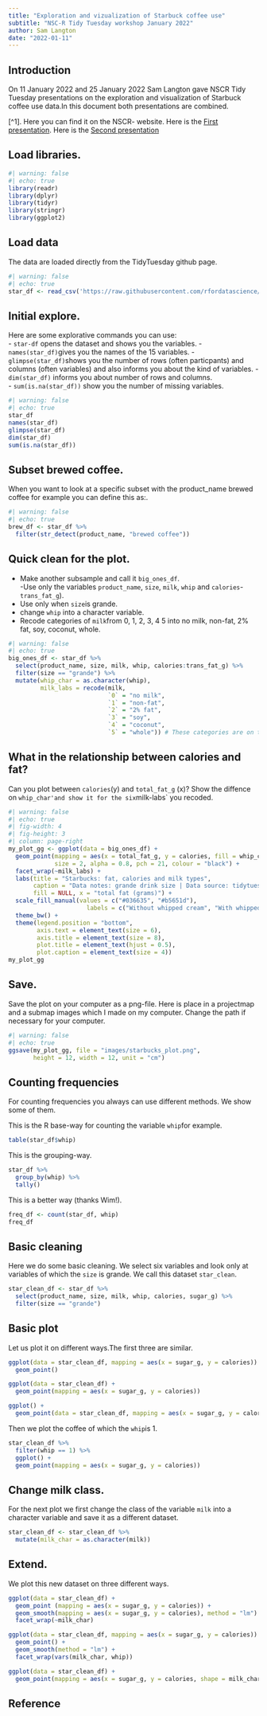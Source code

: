 ```yaml
---
title: "Exploration and vizualization of Starbuck coffee use"
subtitle: "NSC-R Tidy Tuesday workshop January 2022"
author: Sam Langton
date: "2022-01-11"
---
```


## Introduction

On 11 January 2022 and 25 January 2022 Sam Langton gave NSCR Tidy Tuesday presentations on the exploration and visualization of Starbuck coffee use data.In this document both presentations are combined.

\[\^1\]. Here you can find it on the NSCR- website. Here is the [First presentation](https://nscrweb.netlify.app/posts/2022-01-11-nsc-r-tidy-tuesday/). Here is the [Second presentation](https://nscrweb.netlify.app/posts/2022-01-25-nsc-r-tidy-tuesday/)

## Load libraries.

```r
#| warning: false
#| echo: true
library(readr)
library(dplyr)
library(tidyr)
library(stringr)
library(ggplot2)
```

## Load data

The data are loaded directly from the TidyTuesday github page.

```r
#| warning: false
#| echo: true
star_df <- read_csv('https://raw.githubusercontent.com/rfordatascience/tidytuesday/master/data/2021/2021-12-21/starbucks.csv')
```

## Initial explore.

Here are some explorative commands you can use:\
- `star-df` opens the dataset and shows you the variables. - `names(star_df)`gives you the names of the 15 variables. - `glimpse(star_df)`shows you the number of rows (often particpants) and columns (often variables) and also informs you about the kind of variables. - `dim(star_df)` informs you about number of rows and columns.\
- `sum(is.na(star_df))` show you the number of missing variables.

```r
#| warning: false
#| echo: true
star_df
names(star_df)
glimpse(star_df)
dim(star_df)
sum(is.na(star_df))
```

## Subset brewed coffee.

When you want to look at a specific subset with the product_name brewed coffee for example you can define this as:.

```r
#| warning: false
#| echo: true
brew_df <- star_df %>% 
  filter(str_detect(product_name, "brewed coffee"))
```

## Quick clean for the plot.

-   Make another subsample and call it `big_ones_df`.\
    -Use only the variables `product_name`, `size`, `milk`, `whip` and `calories`-`trans_fat_g`).\
-   Use only when `size`is grande.
-   change `whip` into a character variable.
-   Recode categories of `milk`from 0, 1, 2, 3, 4 5 into no milk, non-fat, 2% fat, soy, coconut, whole.

```r
#| warning: false
#| echo: true
big_ones_df <- star_df %>%
  select(product_name, size, milk, whip, calories:trans_fat_g) %>% 
  filter(size == "grande") %>% 
  mutate(whip_char = as.character(whip),
         milk_labs = recode(milk,
                            `0` = "no milk",
                            `1` = "non-fat",
                            `2` = "2% fat",
                            `3` = "soy",
                            `4` = "coconut",
                            `5` = "whole")) # These categories are on the tt git page.
```

## What in the relationship between calories and fat?

Can you plot between `calories`(y) and `total_fat_g` (x)? Show the diffence on `whip_char'and show it for the six`milk-labs\` you recoded.

```r
#| warning: false
#| echo: true
#| fig-width: 4
#| fig-height: 3
#| column: page-right
my_plot_gg <- ggplot(data = big_ones_df) +
  geom_point(mapping = aes(x = total_fat_g, y = calories, fill = whip_char),
             size = 2, alpha = 0.8, pch = 21, colour = "black") +
  facet_wrap(~milk_labs) +
  labs(title = "Starbucks: fat, calories and milk types",
       caption = "Data notes: grande drink size | Data source: tidytuesday | NSC-R workshop 11 Jan 2022",
       fill = NULL, x = "total fat (grams)") +
  scale_fill_manual(values = c("#036635", "#b5651d"),
                      labels = c("Without whipped cream", "With whipped cream")) +
  theme_bw() +
  theme(legend.position = "bottom",
        axis.text = element_text(size = 6),
        axis.title = element_text(size = 8),
        plot.title = element_text(hjust = 0.5),
        plot.caption = element_text(size = 4))
my_plot_gg
```

## Save.

Save the plot on your computer as a png-file. Here is place in a projectmap and a submap images which I made on my computer. Change the path if necessary for your computer.

```r
#| warning: false
#| echo: true
ggsave(my_plot_gg, file = "images/starbucks_plot.png",
       height = 12, width = 12, unit = "cm")
```

## Counting frequencies

For counting frequencies you always can use different methods. We show some of them.

This is the R base-way for counting the variable `whip`for example.

```r
table(star_df$whip)
```

This is the grouping-way.

```r
star_df %>%
  group_by(whip) %>% 
  tally() 
```

This is a better way (thanks Wim!).

```r
freq_df <- count(star_df, whip)
freq_df
```

## Basic cleaning

Here we do some basic cleaning. We select six variables and look only at variables of which the `size` is grande. We call this dataset `star_clean`.

```r
star_clean_df <- star_df %>%
  select(product_name, size, milk, whip, calories, sugar_g) %>% 
  filter(size == "grande") 
```

## Basic plot

Let us plot it on different ways.The first three are similar.

```r
ggplot(data = star_clean_df, mapping = aes(x = sugar_g, y = calories)) +
  geom_point()
```

```r
ggplot(data = star_clean_df) +
  geom_point(mapping = aes(x = sugar_g, y = calories))
```

```r
ggplot() +
  geom_point(data = star_clean_df, mapping = aes(x = sugar_g, y = calories))
```

Then we plot the coffee of which the `whip`is 1.

```r
star_clean_df %>%
  filter(whip == 1) %>% 
  ggplot() +
  geom_point(mapping = aes(x = sugar_g, y = calories))
```

## Change milk class.

For the next plot we first change the class of the variable `milk` into a character variable and save it as a different dataset.

```r
star_clean_df <- star_clean_df %>% 
  mutate(milk_char = as.character(milk))
```

## Extend.

We plot this new dataset on three different ways.

```r
ggplot(data = star_clean_df) +
  geom_point (mapping = aes(x = sugar_g, y = calories)) +
  geom_smooth(mapping = aes(x = sugar_g, y = calories), method = "lm") +
  facet_wrap(~milk_char)
```

```r
ggplot(data = star_clean_df, mapping = aes(x = sugar_g, y = calories)) +
  geom_point() +
  geom_smooth(method = "lm") +
  facet_wrap(vars(milk_char, whip))
```

```r
ggplot(data = star_clean_df) +
  geom_point(mapping = aes(x = sugar_g, y = calories, shape = milk_char, colour = milk_char))
```

## Reference
